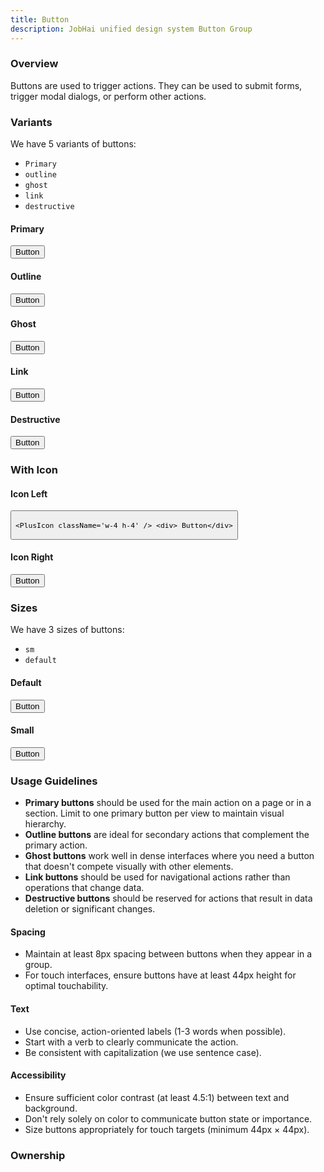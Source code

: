 ```yaml
---
title: Button
description: JobHai unified design system Button Group
---
```




 
### Overview

Buttons are used to trigger actions. They can be used to submit forms, trigger modal dialogs, or perform other actions.

### Variants

We have 5 variants of buttons:

- `Primary`
- `outline`
- `ghost`
- `link`
- `destructive`

#### Primary

<div className='flex  justify-center items-center h-[200px] w-full border border-gray-200 rounded-md mt-3'>
  <Button className=" bg-blue-600">Button</Button>
</div>

#### Outline

<div className='flex  justify-center items-center h-[200px] w-full border border-gray-200 rounded-md mt-3'>
  <Button variant='outline' className=' border-gray-200'>
    Button
  </Button>
</div>

#### Ghost

<div className='flex  justify-center items-center h-[200px] w-full border border-gray-200 rounded-md mt-3'>
  <Button variant='ghost'>Button</Button>
</div>

#### Link

<div className='flex  justify-center items-center h-[200px] w-full border border-gray-200 rounded-md mt-3'>
  <Button variant='link'>Button</Button>
</div>

#### Destructive

<div className='flex  justify-center items-center h-[200px] w-full border border-gray-200 rounded-md mt-3'>
  <Button variant='destructive'>Button</Button>
</div>

### With Icon

#### Icon Left

<div className='flex  justify-center items-center h-[200px] w-full border border-gray-200 rounded-md mt-3'>
  <Button className='flex items-center gap-1 bg-blue-600'>
    
    <PlusIcon className='w-4 h-4' /> <div> Button</div>
  </Button>
</div>

#### Icon Right

<div className='flex  justify-center items-center h-[200px] w-full border border-gray-200 rounded-md mt-3'>
  <Button className='flex items-center gap-1 bg-blue-600'>
    
   <div> Button</div> <PlusIcon className='w-4 h-4' />
  </Button>
</div>

### Sizes

We have 3 sizes of buttons:

- `sm`
- `default`

#### Default

<div className='flex  justify-center items-center h-[200px] w-full border gap-4 border-gray-200 rounded-md mt-3'>
  <Button size='default' className='bg-blue-600'>Button</Button>
</div>

#### Small

<div className='flex  justify-center items-center h-[200px] w-full border gap-4 border-gray-200 rounded-md mt-3'>
<Button size="sm" className='bg-blue-600'>Button</Button>

</div>

### Usage Guidelines

- **Primary buttons** should be used for the main action on a page or in a section. Limit to one primary button per view to maintain visual hierarchy.
- **Outline buttons** are ideal for secondary actions that complement the primary action.
- **Ghost buttons** work well in dense interfaces where you need a button that doesn't compete visually with other elements.
- **Link buttons** should be used for navigational actions rather than operations that change data.
- **Destructive buttons** should be reserved for actions that result in data deletion or significant changes.

#### Spacing

- Maintain at least 8px spacing between buttons when they appear in a group.
- For touch interfaces, ensure buttons have at least 44px height for optimal touchability.

#### Text

- Use concise, action-oriented labels (1-3 words when possible).
- Start with a verb to clearly communicate the action.
- Be consistent with capitalization (we use sentence case).

#### Accessibility

- Ensure sufficient color contrast (at least 4.5:1) between text and background.
- Don't rely solely on color to communicate button state or importance.
- Size buttons appropriately for touch targets (minimum 44px × 44px).


### Ownership

<Ownership 
  designOwner="Anushka Ranjan"
  techOwner="Piyush Arora"
  status="Live"
  version="1.2.0"
  figmaLink=""
  githubLink=""
/>
